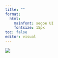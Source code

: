 ```yaml
---
title: ""
format: 
  html:
    mainfont: segoe UI
    fontsize: 15px
toc: false  
editor: visual  
---
```


![](images/A_Fishy_Business_Poster_final_final.jpg){fig-align="center"}
